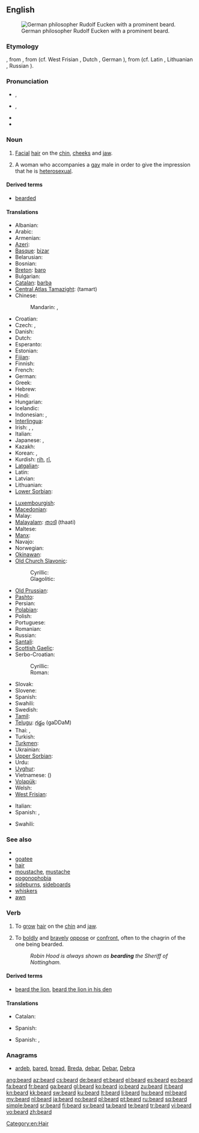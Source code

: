 {{slim-wikipedia|Beard (disambiguation)}}
{{also|Beard}}
==English==
[[Image:Eucken-im-Alter.png|thumb|right|German philosopher Rudolf Eucken with a prominent beard.]]

===Etymology===
{{etyl|enm}} {{term|berd|lang=enm}}, from {{etyl|ang}} {{term|beard|lang=ang}}, from {{proto|Germanic|bardaz}} (cf. West Frisian {{term|burd|lang=fy}}, Dutch {{term|baard|lang=nl}}, German {{term|Bart|lang=de}}), from {{proto|Indo-European|bʰardʰ-eh₂}} (cf. Latin {{term|barba|lang=la}}, Lithuanian {{term|barzdà|lang=lt}}, Russian {{term|sc=Cyrl|борода|tr=borodá|lang=ru}}).

===Pronunciation===
* {{a|UK}} {{IPA|/bɪə(ɹ)d/}}, {{SAMPA|/bI@(r\)d/}}
* {{a|US}} {{IPA|/bɪɹd/|/biɚd/}}, {{SAMPA|/bir\d/|/bi@`d/}}
* {{audio|en-us-beard.ogg|Audio (US)}}
* {{rhymes|ɪə(r)d}}

===Noun===
{{en-noun}}

# [[facial|Facial]] [[hair]] on the [[chin]], [[cheeks]] and [[jaw]].
# {{LGBT|slang}} A woman who accompanies a [[gay]] male in order to give the impression that he is [[heterosexual]].

====Derived terms====
* [[bearded]]

====Translations====
{{trans-top|facial hair}}
* Albanian: {{t-|sq|mjekër|xs=Albanian}}
* Arabic: {{t-|ar|لحية|f|alt=لِحْيَة|tr=líHya}}
* Armenian: {{t|hy|մորուք|tr=moruk'|sc=Armn}}
* [[Azeri]]: {{t+|az|saqqal|xs=Azeri}}
* [[Basque]]: [[bizar]]
* Belarusian: {{t-|be|барада|f|tr=baradá|xs=Belarusian}}
* Bosnian: {{t-|bs|brada|f}}
* [[Breton]]: [[baro]] {{m}}
* Bulgarian: {{t+|bg|брада|f|tr=bradá}}
* [[Catalan]]: [[barba]] {{f}}
* [[Central Atlas Tamazight]]: {{Tfng|[[ⵜⴰⵎⴰⵔⵜ]]}} (tamart) {{f}}
* Chinese:
*: Mandarin: {{t|zh|鬍子|sc=Hani}}, {{t|zh|胡子|tr=húzi|sc=Hani}}
* Croatian: {{t+|hr|brada|f}}
* Czech: {{t-|cs|brada|f}}, {{t+|cs|vous|m}}
* Danish: {{t-|da|skæg|n}}
* Dutch: {{t+|nl|baard|m}}
* Esperanto: {{t-|eo|barbo|xs=Esperanto}}
* Estonian: {{t-|et|habe}}
* [[Fijian]]: {{t|fj|kumi}}
* Finnish: {{t+|fi|parta}}
* French: {{t+|fr|barbe|f}}
* German: {{t+|de|Bart|m}}
* Greek: {{t+|el|γένι|n|tr=géni}}
* Hebrew: {{t|he|זקן|n|tr=zaqan|sc=Hebr}}
* Hindi: {{t|hi|दाढी|tr=dāḍhī|sc=Deva}}
* Hungarian: {{t+|hu|szakáll}}
* Icelandic: {{t+|is|skegg|n}}
* Indonesian: {{t|id|janggut|xs=Indonesian}}, {{t|id|jenggot|xs=Indonesian}}
* [[Interlingua]]: {{t-|ia|barba|xs=Interlingua}}
* Irish: {{t+|ga|féasóg|f|xs=Irish}}, {{t-|ga|meigeall|m|xs=Irish}}, {{t-|ga|ulcha|f|xs=Irish}}
* Italian: {{t+|it|barba|f}}
* Japanese: {{t|ja|顎鬚|tr=あごひげ, agohige}}, {{t|ja|あごひげ|tr=agohige|sc=Jpan}}
* Kazakh: {{t-|kk|сақал|tr=saqal|sc=Cyrl|xs=Kazakh}}
* Korean: {{t|ko|수염|tr=suyeom|sc=Kore}}, {{t|ko|턱수염|tr=teoksuyeom|sc=Kore}}
* Kurdish: [[rih]], [[rî]], {{ku-Arab|[[ڕیش]]}}
* [[Latgalian]]: {{tø|ltg|buorzda|f}}
* Latin: {{t+|la|barba|f}}
* Latvian: {{t-|lv|bārda|f|xs=Latvian}}
* Lithuanian: {{t+|lt|barzda|f|xs=Lithuanian}}
* [[Lower Sorbian]]: {{tø|dsb|borda|f|xs=Lower Sorbian}}
{{trans-mid}}
* [[Luxembourgish]]: {{t|lb|Baart|m}}
* [[Macedonian]]: {{t-|mk|брада|f|tr=bráda}}
* Malay: {{t|ms|janggut}}
* [[Malayalam]]: [[താടി]] (thaati)
* Maltese: {{t-|mt|daqna|f|xs=Maltese}}
* [[Manx]]: {{t-|gv|faasaag|xs=Manx}}
* Navajo: {{tø|nv|dághá}}
* Norwegian: {{t+|no|skjegg|n}}
* [[Okinawan]]: {{tø|ryu|しちゃふぃじ|tr=sicahwizi}}
* [[Old Church Slavonic]]:
*: Cyrillic: {{tø|cu|брада|f|tr=brada|sc=Cyrl|xs=Old Church Slavonic}}
*: Glagolitic: {{tø|cu|ⰁⰓⰀⰄⰀ|f|tr=brada|sc=Glag|xs=Old Church Slavonic}}
* [[Old Prussian]]: {{tø|prg|bordus|xs=Old Prussian}}
* [[Pashto]]: {{t|ps|ږيره|f|sc=ps-Arab}}
* Persian: {{t|fa|ریش|tr=riš|sc=fa-Arab}}
* [[Polabian]]: {{tø|pox|brödă|f|xs=Polabian}}
* Polish: {{t+|pl|broda|f}}
* Portuguese: {{t+|pt|barba|f}}
* Romanian: {{t+|ro|barbă|f}}
* Russian: {{t+|ru|борода|f|tr=borodá}}
* [[Santali]]: {{tø|sat|ᱥᱳᱫᱨᱳ|tr=sodro|sc=Olck}}
* [[Scottish Gaelic]]: {{t-|gd|feusag|f|xs=Scottish Gaelic}}
* Serbo-Croatian:
*: Cyrillic: {{t|sh|брада|f|sc=Cyrl}}
*: Roman: {{t|sh|brada|f}}
* Slovak: {{t-|sk|brada|f}}
* Slovene: {{t+|sl|brada|f}}
* Spanish: {{t+|es|barba|f}}
* Swahili: {{t+|sw|ndevu|xs=Swahili}}
* Swedish: {{t+|sv|skägg|n}}
* [[Tamil]]: {{t|ta|தாடி|tr=tāṭi|sc=Taml}}
* [[Telugu]]: [[గడ్డం]] (gaDDaM)
* Thai: {{t|th|หนวดเครา|tr=nùat krao|sc=Thai}}, {{t|th|เครา|tr=krao|sc=Thai}}
* Turkish: {{t+|tr|sakal}}
* [[Turkmen]]: {{t|tk|sakgal}}
* Ukrainian: {{t+|uk|борода|f|tr=borodá|xs=Ukrainian}}
* [[Upper Sorbian]]: {{tø|hsb|borda|f|xs=Upper Sorbian}}
* Urdu: {{t|ur|ریش|f|tr=rīš|sc=ur-Arab}}
* [[Uyghur]]: {{t|ug|ساقال|sc=ug-Arab}}
* Vietnamese: {{t|vi|râu}} ({{t|vi|鬍}})
* [[Volapük]]: {{t|vo|balib}}
* Welsh: {{t-|cy|barf|xs=Welsh}}
* [[West Frisian]]: {{t-|fy|burd|xs=West Frisian}}
{{trans-bottom}}

{{trans-top|woman accompanying a gay male}}
* Italian: {{t+|it|appuntamento di copertura}}
* Spanish: {{t-|es|jotera|f}}, {{t+|es|pantalla|f}}
{{trans-mid}}
* Swahili: {{t+|sw|ndevu|xs=Swahili}}
{{trans-bottom}}

===See also===
* {{pedia}}
* [[goatee]]
* [[hair]]
* [[moustache]], [[mustache]]
* [[pogonophobia]]
* [[sideburns]], [[sideboards]]
* [[whiskers]]
* [[awn]]

===Verb===
{{en-verb}}

# {{obsolete}} To [[grow]] [[hair]] on the [[chin]] and [[jaw]].
# To [[boldly]] and [[bravely]] [[oppose]] or [[confront]], often to the chagrin of the one being bearded.
#: ''Robin Hood is always shown as '''bearding''' the Sheriff of Nottingham.''

====Derived terms====
* [[beard the lion]], [[beard the lion in his den]]

====Translations====
{{trans-top|to grow hair on the chin and jaw}}
* Catalan: {{t+|ca|barbar}}
{{trans-mid}}
* Spanish: {{t-|es|barbar}}
{{trans-bottom}}
{{trans-top|bravely oppose}}
* Spanish: {{t-|es|provocar}}, {{t-|es|mortificar}}
{{trans-mid}}
{{trans-bottom}}

===Anagrams===
* [[ardeb#English|ardeb]], [[bared#English|bared]], [[bread#English|bread]], [[Breda#English|Breda]], [[debar#English|debar]], [[Debar#English|Debar]], [[Debra#English|Debra]]

[[Category:en:Hair]]

[[ang:beard]]
[[az:beard]]
[[cs:beard]]
[[de:beard]]
[[et:beard]]
[[el:beard]]
[[es:beard]]
[[eo:beard]]
[[fa:beard]]
[[fr:beard]]
[[ga:beard]]
[[gl:beard]]
[[ko:beard]]
[[io:beard]]
[[zu:beard]]
[[it:beard]]
[[kn:beard]]
[[kk:beard]]
[[sw:beard]]
[[ku:beard]]
[[lt:beard]]
[[li:beard]]
[[hu:beard]]
[[ml:beard]]
[[my:beard]]
[[nl:beard]]
[[ja:beard]]
[[no:beard]]
[[pl:beard]]
[[pt:beard]]
[[ru:beard]]
[[sq:beard]]
[[simple:beard]]
[[sr:beard]]
[[fi:beard]]
[[sv:beard]]
[[ta:beard]]
[[te:beard]]
[[tr:beard]]
[[vi:beard]]
[[vo:beard]]
[[zh:beard]]